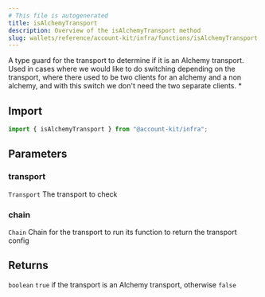 ```yaml
---
# This file is autogenerated
title: isAlchemyTransport
description: Overview of the isAlchemyTransport method
slug: wallets/reference/account-kit/infra/functions/isAlchemyTransport
---
```


A type guard for the transport to determine if it is an Alchemy transport.
Used in cases where we would like to do switching depending on the transport, where there used
to be two clients for an alchemy and a non alchemy, and with this switch we don't need the two separate clients. \*

## Import

```ts
import { isAlchemyTransport } from "@account-kit/infra";
```

## Parameters

### transport

`Transport`
The transport to check

### chain

`Chain`
Chain for the transport to run its function to return the transport config

## Returns

`boolean`
`true` if the transport is an Alchemy transport, otherwise `false`
